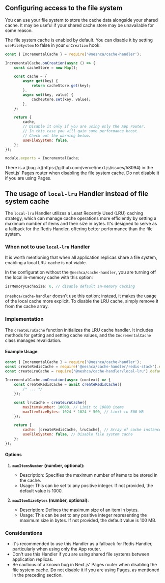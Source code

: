 
## Configuring access to the file system

You can use your file system to store the cache data alongside your shared cache. It may be useful if your shared cache store may be unavailable for some reason.

The file system cache is enabled by default. You can disable it by setting `useFileSystem` to false in your `onCreation` hook:

```js filename="cache-handler.js" copy
const { IncrementalCache } = require('@neshca/cache-handler');

IncrementalCache.onCreation(async () => {
    const cacheStore = new Map();

    const cache = {
        async get(key) {
            return cacheStore.get(key);
        },
        async set(key, value) {
            cacheStore.set(key, value);
        },
    };

    return {
        cache,
        // Disable it only if you are using only the App router.
        // In this case you will gain some performance boost.
        // Check out the warning below.
        useFileSystem: false,
    };
});

module.exports = IncrementalCache;
```

<Callout type="warning">
    There is a [bug ↗](https://github.com/vercel/next.js/issues/58094) in the Next.js' Pages router when disabling the
    file system cache. Do not disable it if you are using Pages.
</Callout>

## The usage of `local-lru` Handler instead of file system cache

The `local-lru` Handler utilizes a Least Recently Used (LRU) caching strategy, which can manage cache operations more efficiently by setting a maximum number of items and their size in bytes. It's designed to serve as a fallback for the Redis Handler, offering better performance than the file system.

### When not to use `local-lru` Handler

It is worth mentioning that when all application replicas share a file system, enabling a local LRU cache is not viable.

In the configuration without the `@neshca/cache-handler`, you are turning off the local in-memory cache with this option:

```js
isrMemoryCacheSize: 0, // disable default in-memory caching
```

`@neshca/cache-handler` doesn't use this option; instead, it makes the usage of the local cache more explicit. To disable the LRU cache, simply remove it from the cache array.

### Implementation

The `createLruCache` function initializes the LRU cache handler. It includes methods for getting and setting cache values, and the `IncrementalCache` class manages revalidation.

#### Example Usage

```js filename="cache-handler.js" copy
const { IncrementalCache } = require('@neshca/cache-handler');
const createRedisCache = require('@neshca/cache-handler/redis-stack').default;
const createLruCache = require('@neshca/cache-handler/local-lru').default;

IncrementalCache.onCreation(async (context) => {
    const createRedisCache = await createRedisCache({
        /* ... */
    });

    const lruCache = createLruCache({
        maxItemsNumber: 10000, // Limit to 10000 items
        maxItemSizeBytes: 1024 * 1024 * 500, // Limit to 500 MB
    });

    return {
        cache: [createRedisCache, lruCache], // Array of cache instances
        useFileSystem: false, // Disable file system cache
    };
});
```

#### Options

1. **`maxItemsNumber` (number, optional):**

    - Description: Specifies the maximum number of items to be stored in the cache.
    - Usage: This can be set to any positive integer. If not provided, the default value is 1000.

2. **`maxItemSizeBytes` (number, optional):**

    - Description: Defines the maximum size of an item in bytes.
    - Usage: This can be set to any positive integer representing the maximum size in bytes. If not provided, the default value is 100 MB.

### Considerations

-   It's recommended to use this Handler as a fallback for Redis Handler, particularly when using only the App router.
-   Don't use this Handler if you are using shared file systems between application replicas.
-   Be cautious of a known bug in Next.js' Pages router when disabling the file system cache. Do not disable it if you are using Pages, as mentioned in the preceding section.
